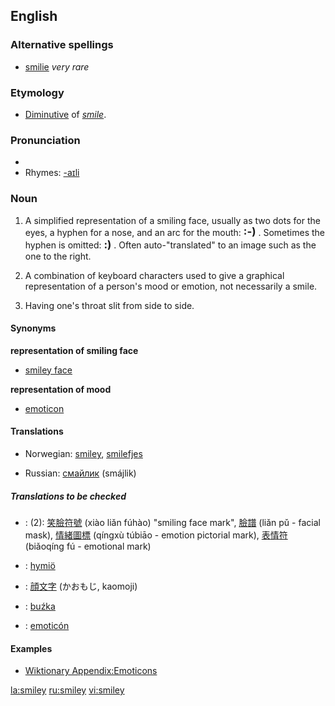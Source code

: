 ==English==

===Alternative spellings===
*[[smilie]] ''very rare''

===Etymology===
*[[diminutive|Diminutive]] of ''[[smile]]''.

===Pronunciation===
*{{SAMPA|/"smaIli/}}
*Rhymes: [[Rhymes:English:-aɪli|-aɪli]]

===Noun===
{{en-noun}}
{{wikipedia}}
{{Smiley|80}}
# A simplified representation of a smiling face, usually as two dots for the eyes, a hyphen for a nose, and an arc for the mouth: '''<big>:-)</big>''' .  Sometimes the hyphen is omitted: '''<big>:)</big>''' .  Often auto-"translated" to an image such as the one to the right.
# {{cattag|Internet}} A combination of keyboard characters used to give a graphical representation of a person's mood or emotion, not necessarily a smile.<br>
# {{slang}} Having one's throat slit from side to side.

====Synonyms====
'''representation of smiling face'''
*[[smiley face]]

'''representation of mood'''
*[[emoticon]]

====Translations====
{{top}}
*Norwegian: [[smiley]], [[smilefjes]]
{{mid}}
*Russian: [[смайлик]] (smájlik) {{m}}
{{bottom}}

=====Translations to be checked=====
{{checktrans}}
*{{ttbc|Chinese}}: (2): [[笑]][[臉]][[符]][[號]] (xiào liǎn fúhào) "smiling face mark", [[臉]][[譜]] (liǎn pǔ - facial mask), [[情]][[緒]][[圖]][[標]] (qíngxù túbiāo - emotion pictorial mark), [[表]][[情]][[符]] (biǎoqíng fú - emotional mark)
*{{ttbc|Finnish}}: [[hymiö]]
*{{ttbc|Japanese}}: [[顔文字]] (かおもじ, kaomoji)
*{{ttbc|Polish}}: [[buźka]] {{f}}
*{{ttbc|Spanish}}: [[emoticón]]

====Examples====
*[[Wiktionary Appendix:Emoticons]]

[[la:smiley]]
[[ru:smiley]]
[[vi:smiley]]